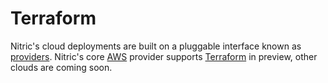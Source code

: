 
# Terraform

Nitric's cloud deployments are built on a pluggable interface known as [providers](/reference/providers). Nitric's core [AWS](/reference/providers/aws) provider supports [Terraform](https://www.terraform.io/) in preview, other clouds are coming soon.
